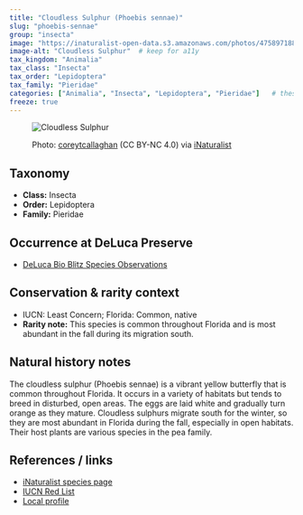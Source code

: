 ```yaml
---
title: "Cloudless Sulphur (Phoebis sennae)"
slug: "phoebis-sennae"
group: "insecta"
image: "https://inaturalist-open-data.s3.amazonaws.com/photos/475897188/large.jpeg"        # keep for thumbnails
image-alt: "Cloudless Sulphur"  # keep for a11y
tax_kingdom: "Animalia"
tax_class: "Insecta"
tax_order: "Lepidoptera"
tax_family: "Pieridae"
categories: ["Animalia", "Insecta", "Lepidoptera", "Pieridae"]   # these drive the chips + filtering
freeze: true
---
```


<figure class="species-figure">

<img src="https://inaturalist-open-data.s3.amazonaws.com/photos/475897188/large.jpeg" alt="Cloudless Sulphur" class="species-photo"/>

<figcaption class="photo-credit">

Photo: <a href="https://www.inaturalist.org/people/coreytcallaghan">coreytcallaghan</a> (CC BY-NC 4.0) via <a href="https://www.inaturalist.org/observations/264988772">iNaturalist</a>

</figcaption>

</figure>

## Taxonomy

-   **Class:** Insecta
-   **Order:** Lepidoptera
-   **Family:** Pieridae

## Occurrence at DeLuca Preserve

-   [DeLuca Bio Blitz Species Observations](https://www.inaturalist.org/observations?project_id=annual-uf-ifas-deluca-bioblitz-data&taxon_id=48550&verifiable=any)

## Conservation & rarity context

-   IUCN: Least Concern; Florida: Common, native
-   **Rarity note:** This species is common throughout Florida and is most abundant in the fall during its migration south.

## Natural history notes

The cloudless sulphur (Phoebis sennae) is a vibrant yellow butterfly that is common throughout Florida. It occurs in a variety of habitats but tends to breed in disturbed, open areas. The eggs are laid white and gradually turn orange as they mature. Cloudless sulphurs migrate south for the winter, so they are most abundant in Florida during the fall, especially in open habitats. Their host plants are various species in the pea family.

## References / links

-   [iNaturalist species page](https://www.inaturalist.org/taxa/48550-Phoebis-sennae)
-   [IUCN Red List](https://www.iucnredlist.org/species/173004589/173004624)
-   [Local profile](https://edis.ifas.ufl.edu/publication/IN929)
